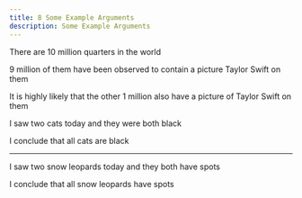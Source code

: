 ```yaml
---
title: 8 Some Example Arguments
description: Some Example Arguments
---
```


<Slide>
  
  There are 10 million quarters in the world
  
  9 million of them have been observed to contain a picture Taylor Swift on them
  
  It is highly likely that the other 1 million also have a picture of Taylor Swift on them

</Slide>
<Slide>

I saw two cats today and they were both black

I conclude that all cats are black

<hr/>

I saw two snow leopards today and they both have spots

I conclude that all snow leopards have spots

</Slide>


